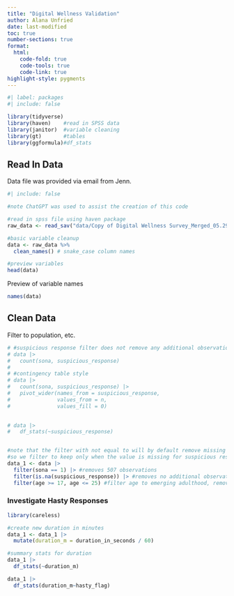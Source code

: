 ```yaml
---
title: "Digital Wellness Validation"
author: Alana Unfried
date: last-modified
toc: true
number-sections: true
format:
  html:
    code-fold: true
    code-tools: true
    code-link: true
highlight-style: pygments
---
```


```r
#| label: packages
#| include: false

library(tidyverse)
library(haven)    #read in SPSS data
library(janitor)  #variable cleaning
library(gt)       #tables
library(ggformula)#df_stats
```

## Read In Data

Data file was provided via email from Jenn.

```r
#| include: false

#note ChatGPT was used to assist the creation of this code

#read in spss file using haven package
raw_data <- read_sav("data/Copy of Digital Wellness Survey_Merged_05.29.25_JL.sav")

#basic variable cleanup
data <- raw_data %>% 
  clean_names() # snake_case column names

#preview variables
head(data)
```

Preview of variable names

```r
names(data)
```

## Clean Data

Filter to population, etc.

```r

# #suspicious response filter does not remove any additional observations because all suspicious responses were for non-sona responses
# data |>
#   count(sona, suspicious_response)
# 
# #contingency table style
# data |>
#   count(sona, suspicious_response) |>
#   pivot_wider(names_from = suspicious_response,
#               values_from = n,
#               values_fill = 0)
  

# data |>
#   df_stats(~suspicious_response)


#note that the filter with not equal to will by default remove missing values!!
#so we filter to keep only when the value is missing for suspicious response
data_1 <- data |>
  filter(sona == 1) |> #removes 507 observations
  filter(is.na(suspicious_response)) |> #removes no additional observations
  filter(age >= 17, age <= 25) #filter age to emerging adulthood, removes 171 observations

```

### Investigate Hasty Responses

```r
library(careless)

#create new duration in minutes
data_1 <- data_1 |>
  mutate(duration_m = duration_in_seconds / 60)

#summary stats for duration
data_1 |>
  df_stats(~duration_m)

data_1 |>
  df_stats(duration_m~hasty_flag)
```
